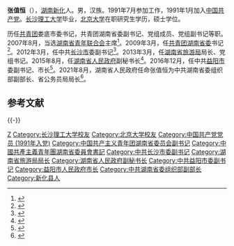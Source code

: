 '''张值恒'''（{{bd|1970年|2月||catIdx=Zhang张}}），[[湖南|湖南]][[新化|新化]]人。男，汉族。1991年7月参加工作，1991年1月加入[[中国共产党|中国共产党]]。[[长沙理工大学|长沙理工大学]]毕业，[[北京大学|北京大学]]在职研究生学历，硕士学位。

历任[[中國共產主義青年團|共青团]]娄底市委书记，共青团湖南省委副书记、党组成员、党组副书记等职。2007年8月，当选[[湖南省青年联合会|湖南省青年联合会]]主席<ref>{{Cite web |url=http://news.qq.com/a/20070829/002586.htm |title=存档副本 |access-date=2012-02-05 |archive-date=2015-12-08 |archive-url=https://web.archive.org/web/20151208183756/http://news.qq.com/a/20070829/002586.htm }}</ref>。2009年3月，任[[共青团湖南省委|共青团湖南省委]]书记<ref>{{Cite web |url=http://leaders.people.com.cn/GB/9154522.html |title=存档副本 |access-date=2012-02-05 |archive-date=2016-03-04 |archive-url=https://web.archive.org/web/20160304082223/http://leaders.people.com.cn/GB/9154522.html }}</ref>。2012年3月，任中共[[长沙市|长沙市]]委副书记<ref>{{Cite web |url=http://news.sohu.com/20120320/n338355140.shtml |title=存档副本 |access-date=2012-03-28 |archive-date=2020-12-13 |archive-url=https://web.archive.org/web/20201213110902/http://news.sohu.com/20120320/n338355140.shtml }}</ref>。2013年3月，任[[湖南省旅游局|湖南省旅游局]]局长、党组书记。2015年8月，任[[湖南省人民政府|湖南省人民政府]]副秘书长<ref>{{cite news|title=陈献春调任湖南省旅游局局长 张值恒已任省政府副秘书长|url=http://district.ce.cn/newarea/sddy/201508/24/t20150824_6304315.shtml|accessdate=2016-05-04|newspaper=中国经济网|archive-date=2021-01-06|archive-url=https://web.archive.org/web/20210106120201/http://district.ce.cn/newarea/sddy/201508/24/t20150824_6304315.shtml}}</ref>。2016年12月，任中共[[益阳市|益阳市]]委副书记、市长<ref>{{cite web|accessdate=2016-12-05|url=http://www.thepaper.cn/newsDetail_forward_1573312|title=虢正贵拟任湖南张家界市委书记，瞿海拟任益阳市委书记|publisher=澎湃新闻|archive-date=2016-12-20|archive-url=https://web.archive.org/web/20161220091652/http://www.thepaper.cn/newsDetail_forward_1573312|dead-url=no}}</ref>。2021年8月，湖南省人民政府任命张值恒为中共湖南省委组织部副部长、省公务员局局长<ref>{{cite web|url=http://district.ce.cn/newarea/sddy/202108/06/t20210806_36784228.shtml|title=湖南任免张值恒、陈竞、刘亚楼、屈贵全、毛六平、向延华等职务|author=中国经济网|accessdate=2021-08-06|dead-url=no|archive-date=2021-08-08|archive-url=https://web.archive.org/web/20210808020343/http://district.ce.cn/newarea/sddy/202108/06/t20210806_36784228.shtml}}</ref>。

==参考文献==
<references />

{{-}}
{{start box}}
{{s-gov|prc}}
{{s-before|[[陈竞_(1971年)|陈竞]]}}
{{s-title|[[湖南省公务员局|湖南省公务员局]]局长|2021年8月—}}
{{s-inc}}
{{s-before|[[许显辉|许显辉]]}}
{{s-title|[[益阳市人民政府|益阳市人民政府]]市长|2016年12月—2021年8月}}
{{s-after|[[陈竞_(1971年)|陈竞]]}}
{{s-before|[[杨光荣|杨光荣]]}}
{{s-title|[[湖南省旅游局|湖南省旅游局]]局长|2013年3月—2015年8月}}
{{s-after|[[陈献春|陈献春]]}}
{{s-civ}}
{{s-before|[[李晖_(中共)|李　晖]]}}
{{s-title|[[中国共产主义青年团湖南省委员会|中国共产主义青年团湖南省委员会]]书记|2009年3月—2012年3月}}
{{s-after|[[陈雪楚|陈雪楚]]}}
{{s-before|[[李晖_(中共)|李　晖]]}}
{{s-title|[[湖南省青年联合会|湖南省青年联合会]]主席|2007年3月—2012年10月}}
{{s-after|[[颜海林|颜海林]]}}
{{s-before|[[李大剑|李大剑]]}}
{{s-title|[[中国共产主义青年团|中国共产主义青年团]]娄底市委书记|1999年10月—2002年4月}}
{{s-after|[[吴奇修|吴奇修]]}}
{{end box}}
{{各省级行政区团委书记}}

{{DEFAULTSORT:Zhang张}}
[[Category:张姓|Z]]

[[Category:长沙理工大学校友|Category:长沙理工大学校友]]
[[Category:北京大学校友|Category:北京大学校友]]
[[Category:中国共产党党员_(1991年入党)|Category:中国共产党党员 (1991年入党)]]
[[Category:中国共产主义青年团湖南省委员会副书记|Category:中国共产主义青年团湖南省委员会副书记]]
[[Category:中國共產主義青年團湖南省委員會書記|Category:中國共產主義青年團湖南省委員會書記]]
[[Category:中共长沙市委副书记|Category:中共长沙市委副书记]]
[[Category:湖南省旅游局局长|Category:湖南省旅游局局长]]
[[Category:湖南省人民政府副秘书长|Category:湖南省人民政府副秘书长]]
[[Category:中共益阳市委副书记|Category:中共益阳市委副书记]]
[[Category:益阳市人民政府市长|Category:益阳市人民政府市长]]
[[Category:中共湖南省委组织部副部长|Category:中共湖南省委组织部副部长]]
[[Category:新化县人|Category:新化县人]]